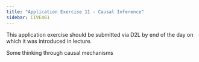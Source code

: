 ```yaml
---
title: "Application Exercise 11 - Causal Inference"
sidebar: CIVE461
---
```


::: callout-important
This application exercise should be submitted via D2L by end of the day on which it was introduced in lecture.
:::

Some thinking through causal mechanisms